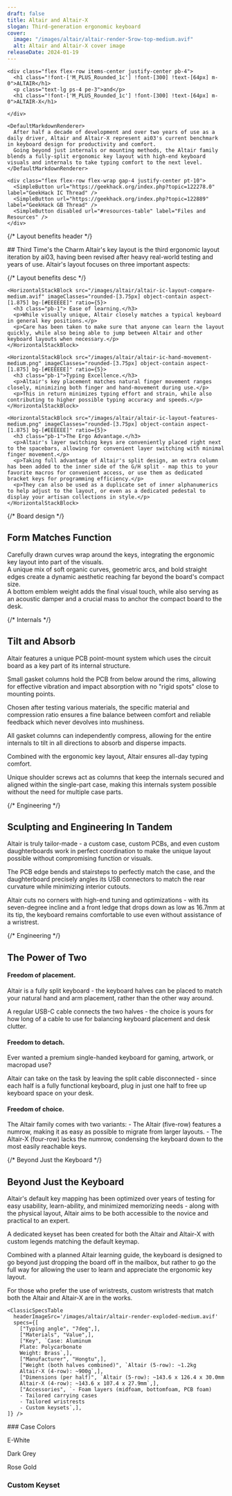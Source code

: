```yaml
---
draft: false
title: Altair and Altair-X
slogan: Third-generation ergonomic keyboard
cover:
  image: "/images/altair/altair-render-5row-top-medium.avif"
  alt: Altair and Altair-X cover image
releaseDate: 2024-01-19
---
```


<DefaultLayout title={frontmatter.title}>

  <ClassicBlurredHeader src={frontmatter.cover.image} />

  <div class="container mx-auto pt-16 pb-20 text-center">

    <div class="flex flex-row items-center justify-center pb-4">
      <h1 class="!font-['M_PLUS_Rounded_1c'] !font-[300] !text-[64px] m-0">ALTAIR</h1>
      <p class="text-lg ps-4 pe-3">and</p>
      <h1 class="!font-['M_PLUS_Rounded_1c'] !font-[300] !text-[64px] m-0">ALTAIR-X</h1>
      
    </div>

    <DefaultMarkdownRenderer>
      After half a decade of development and over two years of use as a daily driver, Altair and Altair-X represent ai03's current benchmark in keyboard design for productivity and comfort.  
      Going beyond just internals or mounting methods, the Altair family blends a fully-split ergonomic key layout with high-end keyboard visuals and internals to take typing comfort to the next level.
    </DefaultMarkdownRenderer>    

    <div class="flex flex-row flex-wrap gap-4 justify-center pt-10">
      <SimpleButton url="https://geekhack.org/index.php?topic=122278.0" label="GeekHack IC Thread" />
      <SimpleButton url="https://geekhack.org/index.php?topic=122889" label="GeekHack GB Thread" />
      <SimpleButton disabled url="#resources-table" label="Files and Resources" />
    </div>

  </div>

  <div class="grid grid-cols-1 md:grid-cols-2">
    <SimpleImageV2 src="/images/altair/altair-render-5row-top-medium.avif" class="aspect-[4/3] object-cover" />
    <SimpleImageV2 src="/images/altair/altair-render-4row-medium.avif" class="aspect-[4/3] object-cover" />
  </div>

  {/* Layout benefits header */}
  <div class="text-center mt-20 mb-20">
    <DefaultMarkdownRenderer>
      ## Third Time's the Charm
      Altair's key layout is the third ergonomic layout iteration by ai03, having been revised after heavy real-world testing and years of use.  
      Altair's layout focuses on three important aspects:
    </DefaultMarkdownRenderer>
  </div>

  {/* Layout benefits desc */}
  <div class="flex flex-col gap-12 container mx-auto mb-24">

    
    <HorizontalStackBlock src="/images/altair/altair-ic-layout-compare-medium.avif" imageClasses="rounded-[3.75px] object-contain aspect-[1.875] bg-[#EEEEEE]" ratio={5}>
      <h3 class="pb-1"> Ease of learning.</h3>
      <p>While visually unique, Altair closely matches a typical keyboard in general key positions.</p>
      <p>Care has been taken to make sure that anyone can learn the layout quickly, while also being able to jump between Altair and other keyboard layouts when necessary.</p>
    </HorizontalStackBlock>

    <HorizontalStackBlock src="/images/altair/altair-ic-hand-movement-medium.png" imageClasses="rounded-[3.75px] object-contain aspect-[1.875] bg-[#EEEEEE]" ratio={5}>
      <h3 class="pb-1">Typing Excellence.</h3>
      <p>Altair's key placement matches natural finger movement ranges closely, minimizing both finger and hand-movement during use.</p>
      <p>This in return minimizes typing effort and strain, while also contributing to higher possible typing accuracy and speeds.</p>
    </HorizontalStackBlock>

    <HorizontalStackBlock src="/images/altair/altair-ic-layout-features-medium.png" imageClasses="rounded-[3.75px] object-contain aspect-[1.875] bg-[#EEEEEE]" ratio={5}>
      <h3 class="pb-1">The Ergo Advantage.</h3>
      <p>Altair's layer switching keys are conveniently placed right next to the spacebars, allowing for convenient layer switching with minimal finger movement.</p>
      <p>Taking full advantage of Altair's split design, an extra column has been added to the inner side of the G/H split - map this to your favorite macros for convenient access, or use them as dedicated bracket keys for programming efficiency.</p>
      <p>They can also be used as a duplicate set of inner alphanumerics to help adjust to the layout, or even as a dedicated pedestal to display your artisan collections in style.</p>
    </HorizontalStackBlock>

  </div>

  {/* Board design */}
  <div class="bg-zinc-900 flex flex-col gap-8 py-24">
    <DefaultMarkdownRenderer invert extraClasses="text-center pb-2">
      <h2>Form Matches Function</h2>
    </DefaultMarkdownRenderer>
    <div class="flex flex-col items-center text-center">
      <SimpleImageV2 src="/images/altair/altair-pastel-bottom-top-pair-medium.avif" class="w-1/2 rounded-[3.75px]" />
      <DefaultMarkdownRenderer invert extraClasses="pt-8">
      Carefully drawn curves wrap around the keys, integrating the ergonomic key layout into part of the visuals.
      </DefaultMarkdownRenderer>
      <div class="grid grid-cols-1 md:grid-cols-2 pt-12">
        <SimpleImageV2 src="/images/altair/altair-pastel-one-standing-medium.avif" />
        <SimpleImageV2 src="/images/altair/altair-pastel-weight-composition-medium.avif" />
      </div>
      <DefaultMarkdownRenderer invert extraClasses="pt-8">
      A unique mix of soft organic curves, geometric arcs, and bold straight edges create a dynamic aesthetic reaching far beyond the board's compact size.
      </DefaultMarkdownRenderer>
      <div class="grid grid-cols-1 md:grid-cols-2 pt-12">
        <SimpleImageV2 src="/images/altair/altair-pastel-bottom-pair-medium.avif" />
        <SimpleImageV2 src="/images/altair/altair-pastel-bottom-side-medium.avif" />
      </div>
      <DefaultMarkdownRenderer invert extraClasses="pt-8">
      A bottom emblem weight adds the final visual touch, while also serving as an acoustic damper and a crucial mass to anchor the compact board to the desk.
      </DefaultMarkdownRenderer>
      <div class="grid grid-cols-1 md:grid-cols-2 pt-12">
        <SimpleImageV2 src="/images/altair/altair-pastel-bottom-single-medium.avif" />
        <SimpleImageV2 src="/images/altair/altair-pastel-both-standing-medium.avif" />
      </div>
      <SimpleImageV2 src="/images/altair/altair-deskmat-rear-medium.avif" class="w-1/2 rounded-[3.75px] mt-20" />
    </div>
  </div>

  {/* Internals */}
  <div class="flex flex-col gap-16 pt-20 pb-24">
    <DefaultMarkdownRenderer extraClasses="text-center pb-6">
      <h2 class="mt-0 mb-4">Tilt and Absorb</h2>
      Altair features a unique PCB point-mount system which uses the circuit board as a key part of its internal structure.
    </DefaultMarkdownRenderer>
    <HorizontalStackBlock src="/images/altair/altair-pastel-gaskets-medium.avif">
      <p>Small gasket columns hold the PCB from below around the rims, allowing for effective vibration and impact absorption with no "rigid spots" close to mounting points.</p>
      <p>Chosen after testing various materials, the specific material and compression ratio ensures a fine balance between comfort and reliable feedback which never devolves into mushiness.</p>
    </HorizontalStackBlock>
    <HorizontalStackBlock src="/images/altair/altair-ic-gaskets-medium.avif" reverse>
      <p>All gasket columns can independently compress, allowing for the entire internals to tilt in all directions to absorb and disperse impacts.</p>
      <p>Combined with the ergonomic key layout, Altair ensures all-day typing comfort.</p>
    </HorizontalStackBlock>
    <HorizontalStackBlock src="/images/altair/altair-pastel-pcb-shoulder-screws-medium.avif">
      <div>
        <p>Unique shoulder screws act as columns that keep the internals secured and aligned within the single-part case, making this internals system possible without the need for multiple case parts.</p>
      </div>
    </HorizontalStackBlock>
  </div>

  {/* Engineering */}
  <div class="bg-[#FFF4FB]">
    <div class="flex flex-col gap-8 pt-20 pb-24 container mx-auto">
      <DefaultMarkdownRenderer extraClasses="text-center">
        <h2 class="mt-0">Sculpting and Engineering In Tandem</h2>
      </DefaultMarkdownRenderer>
      <div class="flex flex-row justify-center mt-8">
        <SimpleImageV2 src="/images/altair/altair-pastel-pcb-db-medium.avif" class="w-1/2 rounded-[3.75px]" />
      </div>
      <DefaultMarkdownRenderer extraClasses="text-center">
        <p class="mt-0 mb-2">Altair is truly tailor-made - a custom case, custom PCBs, and even custom daughterboards work in perfect coordination to make the unique layout possible without compromising function or visuals.</p>
        <p class="m-0">The PCB edge bends and stairsteps to perfectly match the case, and the daughterboard precisely angles its USB connectors to match the rear curvature while minimizing interior cutouts.</p>
      </DefaultMarkdownRenderer>
      <div class="flex flex-row justify-center mt-8">
        <SimpleImageV2 src="/images/altair/altair-render-5row-rosegold-alt-medium.avif" class="w-1/2 rounded-[3.75px]" />
      </div>
      <DefaultMarkdownRenderer extraClasses="text-center">
        <p class="mt-0 mb-2">Altair cuts no corners with high-end tuning and optimizations - with its seven-degree incline and a front ledge that drops down as low as 16.7mm at its tip, the keyboard remains comfortable to use even without assistance of a wristrest.</p>
      </DefaultMarkdownRenderer>
    </div>
  </div>


  {/* Engineering */}
  <div class="">
    <div class="flex flex-col gap-12 pt-20 pb-24 container mx-auto">
      <DefaultMarkdownRenderer extraClasses="text-center">
        <h2 class="mt-0 mb-2">The Power of Two</h2>
      </DefaultMarkdownRenderer>
      <HorizontalStackBlock src="/images/altair/altair-deskmat-5row-pair-medium.avif" rounded ratio={5}>
        <div>
          <h4 class="pb-2">Freedom of placement.</h4>
          <p>Altair is a fully split keyboard - the keyboard halves can be placed to match your natural hand and arm placement, rather than the other way around.</p>
          <p>A regular USB-C cable connects the two halves - the choice is yours for how long of a cable to use for balancing keyboard placement and desk clutter.</p>
        </div>
      </HorizontalStackBlock>
      <HorizontalStackBlock src="/images/altair/altair-deskmat-side-medium.avif" reverse rounded ratio={5}>
        <div>
          <h4 class="pb-2">Freedom to detach.</h4>
          <p>Ever wanted a premium single-handed keyboard for gaming, artwork, or macropad use?</p>
          <p>Altair can take on the task by leaving the split cable disconnected - since each half is a fully functional keyboard, plug in just one half to free up keyboard space on your desk.</p>
        </div>
      </HorizontalStackBlock>
      <HorizontalStackBlock src="/images/altair/altair-blank-grid-medium.avif" rounded ratio={5}>
        <h4 class="pb-2">Freedom of choice.</h4>
        <DefaultMarkdownRenderer>
          The Altair family comes with two variants:
          - The Altair (five-row) features a numrow, making it as easy as possible to migrate from larger layouts.
          - The Altair-X (four-row) lacks the numrow, condensing the keyboard down to the most easily reachable keys.
        </DefaultMarkdownRenderer>
      </HorizontalStackBlock>
    </div>
  </div>

  {/* Beyond Just the Keyboard */}
  <div class="flex flex-col bg-[#EFFBFF]">
    <DefaultMarkdownRenderer extraClasses="text-center py-6">
      <h2 class="mt-12 mb-10">Beyond Just the Keyboard</h2>
    </DefaultMarkdownRenderer>
    <HorizontalStackBlock src="/images/altair/altair-ic-stock-layouts-medium.png" imageClasses="object-contain aspect-[1.5] bg-[#EEEEEE]" noGap>
      <div class="ps-0 lg:ps-8">
        <p>Altair's default key mapping has been optimized over years of testing for easy usability, learn-ability, and minimized memorizing needs - along with the physical layout, Altair aims to be both accessible to the novice and practical to an expert.</p>
      </div>
    </HorizontalStackBlock>
    <HorizontalStackBlock src="/images/altair/altair-render-4row-keyset-02-medium.avif" imageClasses="object-cover aspect-[1.5]" reverse noGap>
      <div class="pe-0 lg:pe-8">
        <p>A dedicated keyset has been created for both the Altair and Altair-X with custom legends matching the default keymap.</p>
        <p> Combined with a planned Altair learning guide, the keyboard is designed to go beyond just dropping the board off in the mailbox, but rather to go the full way for allowing the user to learn and appreciate the ergonomic key layout.</p>
      </div>
    </HorizontalStackBlock>
    <HorizontalStackBlock src="/images/altair/parts/altair-wristrests-medium.avif" imageClasses="object-cover aspect-[1.5] bg-[#EEEEEE]" noGap>
      <div class="ps-0 lg:ps-8">
        <p>For those who prefer the use of wristrests, custom wristrests that match both the Altair and Altair-X are in the works.</p>
      </div>
    </HorizontalStackBlock>
  </div>


  <div class="container mx-auto">

    <ClassicSpecsTable 
      headerImageSrc='/images/altair/altair-render-exploded-medium.avif' 
      specs={[
        ["Typing angle", "7deg",],
        ["Materials", "Value",],
        ["Key", `Case: Aluminum  
        Plate: Polycarbonate  
        Weight: Brass`,],
        ["Manufacturer", "Hongtu",],
        ["Weight (both halves combined)", `Altair (5-row): ~1.2kg  
        Altair-X (4-row): ~900g`,],
        ["Dimensions (per half)", `Altair (5-row): ~143.6 x 126.4 x 30.0mm  
        Altair-X (4-row): ~143.6 x 107.4 x 27.9mm`,],
        ["Accessories", `- Foam layers (midfoam, bottomfoam, PCB foam)  
        - Tailored carrying cases  
        - Tailored wristrests  
        - Custom keysets`,],
    ]} />
  
  </div>

  <div>
    <div class="text-center pt-16 pb-4 flex flex-col gap-6">
      <DefaultMarkdownRenderer>
        ### Case Colors
      </DefaultMarkdownRenderer>
      <p>E-White</p>
    </div>
    <div class="grid grid-cols-1 md:grid-cols-2">
      <SimpleImageV2 src="/images/altair/altair-render-5row-white-medium.avif" />
      <SimpleImageV2 src="/images/altair/altair-render-4row-white-medium.avif" />
    </div>
    <div class="text-center pt-12 pb-4 flex flex-col gap-6">
      <p>Dark Grey</p>
    </div>
    <div class="grid grid-cols-1 md:grid-cols-2">
      <SimpleImageV2 src="/images/altair/altair-render-5row-grey-medium.avif" />
      <SimpleImageV2 src="/images/altair/altair-render-4row-grey-medium.avif" />
    </div>
    <div class="text-center pt-12 pb-4 flex flex-col gap-6">
      <p>Rose Gold</p>
    </div>
    <div class="grid grid-cols-1 md:grid-cols-2">
      <SimpleImageV2 src="/images/altair/altair-render-5row-rosegold-medium.avif" />
      <SimpleImageV2 src="/images/altair/altair-render-4row-rose-gold-medium.avif" />
    </div>
  </div>

  <div class="bg-[#A7C6D0]">
    <div class="text-center pt-16 pb-8 flex flex-col">
      <h3 class="text-white text-2xl font-[500]">Custom Keyset</h3>
    </div>
    <div class="grid grid-cols-1 md:grid-cols-2">
      <SimpleImageV2 src="/images/altair/altair-render-5row-keyset-01-medium.avif" />
      <SimpleImageV2 src="/images/altair/altair-render-5row-keyset-kitting-medium.avif" />
      <SimpleImageV2 src="/images/altair/altair-render-4row-keyset-01-medium.avif" />
      <SimpleImageV2 src="/images/altair/altair-render-4row-keyset-kitting-medium.avif" />
    </div>
  </div>


  <div class="container mx-auto">
    <ClassicResourcesTable project='altair' />
  </div>

</DefaultLayout>